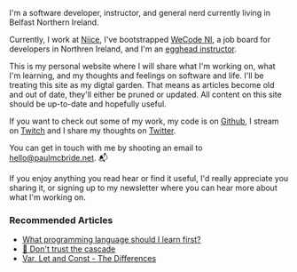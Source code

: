 I'm a software developer, instructor, and general nerd currently living in Belfast Northern Ireland.

Currently, I work at [Niice](https://niice.co), I've bootstrapped [WeCode NI](https://wecodeni.com), a job board for developers in Northren Ireland, and I'm an [egghead instructor](https://egghead.io/instructors/paul-mcbride?af=auhexg).

This is my personal website where I will share what I'm working on, what I'm learning, and my thoughts and feelings on software and life. I'll be treating this site as my digtal garden. That means as articles become old and out of date, they'll either be pruned or updated. All content on this site should be up-to-date and hopefully useful.

If you want to check out some of my work, my code is on [Github](https://github.com/ThePaulMcBride), I stream on [Twitch](https://twitch.tv/ThePaulMcBride) and I share my thoughts on [Twitter](https://twitter.com/ThePaulMcBride).

You can get in touch with me by shooting an email to [hello@paulmcbride.net](mailto:hello@paulmcbride.net). 📬

If you enjoy anything you read hear or find it useful, I'd really appreciate you sharing it, or signing up to my newsletter where you can hear more about what I'm working on.

### Recommended Articles

- [What programming language should I learn first?](/what-programming-language-should-i-learn-first)
- [🌊 Don't trust the cascade](/dont-trust-the-cascade)
- [Var, Let and Const - The Differences](/var-let-const)
